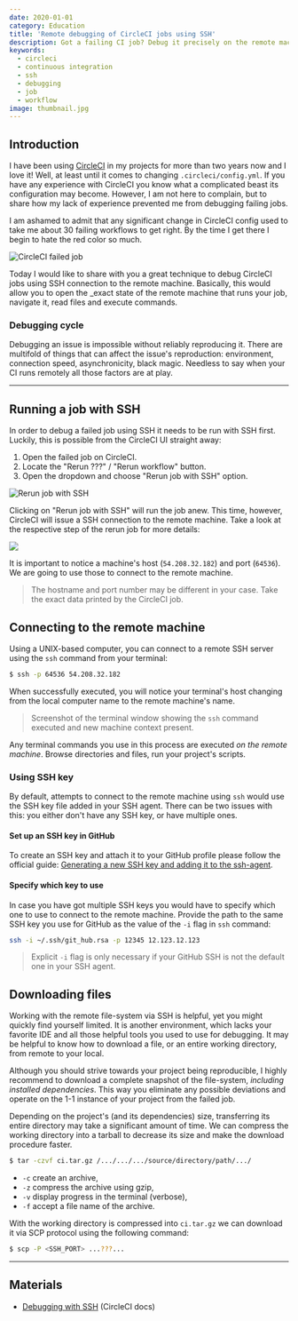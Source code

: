 ```yaml
---
date: 2020-01-01
category: Education
title: 'Remote debugging of CircleCI jobs using SSH'
description: Got a failing CI job? Debug it precisely on the remote machine using SSH in minutes.
keywords:
  - circleci
  - continuous integration
  - ssh
  - debugging
  - job
  - workflow
image: thumbnail.jpg
---
```


## Introduction

I have been using [CircleCI](https://circleci.com/) in my projects for more than two years now and I love it! Well, at least until it comes to changing `.circleci/config.yml`. If you have any experience with CircleCI you know what a complicated beast its configuration may become. However, I am not here to complain, but to share how my lack of experience prevented me from debugging failing jobs.

I am ashamed to admit that any significant change in CircleCI config used to take me about 30 failing workflows to get right. By the time I get there I begin to hate the red color so much.

![CircleCI failed job](images/circleci-failed-job.png)

Today I would like to share with you a great technique to debug CircleCI jobs using SSH connection to the remote machine. Basically, this would allow you to open the \_exact state of the remote machine that runs your job, navigate it, read files and execute commands.

### Debugging cycle

Debugging an issue is impossible without reliably reproducing it. There are multifold of things that can affect the issue's reproduction: environment, connection speed, asynchronicity, black magic. Needless to say when your CI runs remotely all those factors are at play.

---

## Running a job with SSH

In order to debug a failed job using SSH it needs to be run with SSH first. Luckily, this is possible from the CircleCI UI straight away:

1. Open the failed job on CircleCI.
1. Locate the "Rerun ???" / "Rerun workflow" button.
1. Open the dropdown and choose "Rerun job with SSH" option.

![Rerun job with SSH](images/circleci-rerun-ssh.png)

Clicking on "Rerun job with SSH" will run the job anew. This time, however, CircleCI will issue a SSH connection to the remote machine. Take a look at the respective step of the rerun job for more details:

![](images/enable-ssh.png)

It is important to notice a machine's host (`54.208.32.182`) and port (`64536`). We are going to use those to connect to the remote machine.

> The hostname and port number may be different in your case. Take the exact data printed by the CircleCI job.

## Connecting to the remote machine

Using a UNIX-based computer, you can connect to a remote SSH server using the `ssh` command from your terminal:

```bash
$ ssh -p 64536 54.208.32.182
```

When successfully executed, you will notice your terminal's host changing from the local computer name to the remote machine's name.

> Screenshot of the terminal window showing the `ssh` command executed and new machine context present.

Any terminal commands you use in this process are executed _on the remote machine_. Browse directories and files, run your project's scripts.

### Using SSH key

By default, attempts to connect to the remote machine using `ssh` would use the SSH key file added in your SSH agent. There can be two issues with this: you either don't have any SSH key, or have multiple ones.

#### Set up an SSH key in GitHub

To create an SSH key and attach it to your GitHub profile please follow the official guide: [Generating a new SSH key and adding it to the ssh-agent](https://help.github.com/en/github/authenticating-to-github/generating-a-new-ssh-key-and-adding-it-to-the-ssh-agent).

#### Specify which key to use

In case you have got multiple SSH keys you would have to specify which one to use to connect to the remote machine. Provide the path to the same SSH key you use for GitHub as the value of the `-i` flag in `ssh` command:

```bash
ssh -i ~/.ssh/git_hub.rsa -p 12345 12.123.12.123
```

> Explicit `-i` flag is only necessary if your GitHub SSH is not the default one in your SSH agent.

## Downloading files

Working with the remote file-system via SSH is helpful, yet you might quickly find yourself limited. It is another environment, which lacks your favorite IDE and all those helpful tools you used to use for debugging. It may be helpful to know how to download a file, or an entire working directory, from remote to your local.

Although you should strive towards your project being reproducible, I highly recommend to download a complete snapshot of the file-system, _including installed dependencies_. This way you eliminate any possible deviations and operate on the 1-1 instance of your project from the failed job.

Depending on the project's (and its dependencies) size, transferring its entire directory may take a significant amount of time. We can compress the working directory into a tarball to decrease its size and make the download procedure faster.

```bash
$ tar -czvf ci.tar.gz /.../.../.../source/directory/path/.../
```

- `-c` create an archive,
- `-z` compress the archive using gzip,
- `-v` display progress in the terminal (verbose),
- `-f` accept a file name of the archive.

With the working directory is compressed into `ci.tar.gz` we can download it via SCP protocol using the following command:

```bash
$ scp -P <SSH_PORT> ...???...
```

---

## Materials

- [Debugging with SSH](https://circleci.com/docs/2.0/ssh-access-jobs/) (CircleCI docs)
